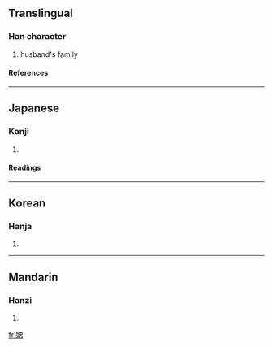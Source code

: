 ==Translingual==
===Han character===
{{Han char|rn=38|rad=女|as=09|sn=12|four=|canj=女田心 (VWP)}}
# husband's family
====References====
{{Han ref|kx=0267.240|dkj=06529|dj=0534.220|hdz=21066.020|uh=5AA4|ud=23204}}
----
==Japanese==
===Kanji===
{{ja-kanji|grade=|rs=女09}}
# {{defn|Japanese}} 
====Readings====
{{ja-readings|on=[[し]] (shi)|kun=}}
----
==Korean==
===Hanja===
{{ko-hanja|hangeul=시|rv=si|mr=si}}
# {{defn|Korean}}
----
==Mandarin==
===Hanzi===
{{cmn-hanzi|pin=[[sī]] ([[si1]])|wg=ssu<sup>1</sup>}}
# {{defn|Mandarin}}

[[fr:媤]]
